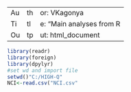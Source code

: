 - - -
Author: VKagonya
Title: "Main analyses from R
Output: html_document
- - -
```r
library(readr)
library(foreign)
library(dpylyr)
#set wd and import file
setwd()"C:/HIGH-Q"
NCI<-read.csv("NCI.csv"
```
